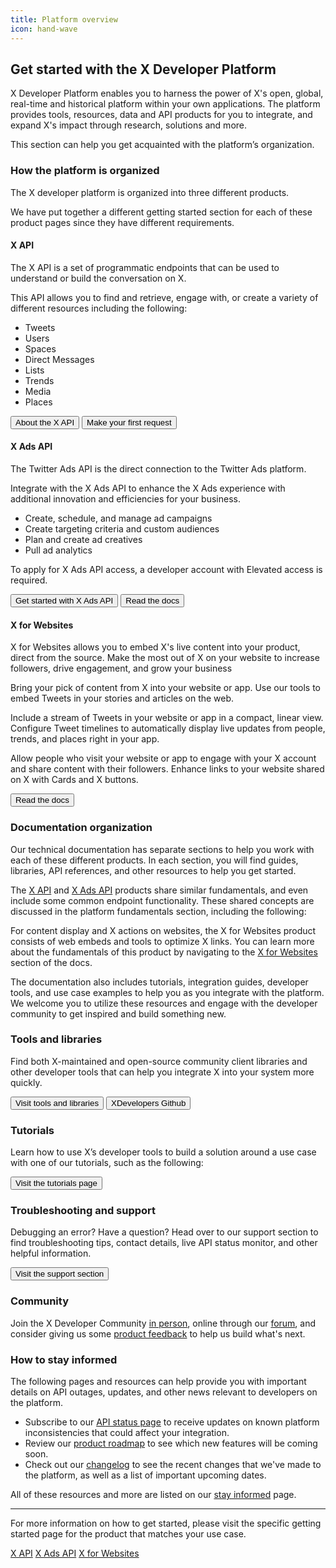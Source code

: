 ```yaml
---
title: Platform overview
icon: hand-wave
---
```



## Get started with the X Developer Platform

X Developer Platform enables you to harness the power of X's open, global, real-time and historical platform within your own applications. The platform provides tools, resources, data and API products for you to integrate, and expand X's impact through research, solutions and more.

This section can help you get acquainted with the platform’s organization.

### How the platform is organized

The X developer platform is organized into three different products.

We have put together a different getting started section for each of these product pages since they have different requirements. 
 

#### X API

The X API is a set of programmatic endpoints that can be used to understand or build the conversation on X. 

This API allows you to find and retrieve, engage with, or create a variety of different resources including the following:

-   Tweets
-   Users
-   Spaces
-   Direct Messages
-   Lists
-   Trends
-   Media
-   Places

<div className="flex space-x-2">

<Button href="https://developer.x.com/en/docs/twitter-api/getting-started/about-twitter-api.html">
  About the X API
</Button>

<Button href="https://developer.x.com/en/docs/twitter-api/getting-started/make-your-first-request.html">
  Make your first request
</Button>

</div>

#### X Ads API

The Twitter Ads API is the direct connection to the Twitter Ads platform.

Integrate with the X Ads API to enhance the X Ads experience with additional innovation and efficiencies for your business.

*   Create, schedule, and manage ad campaigns
*   Create targeting criteria and custom audiences
*   Plan and create ad creatives
*   Pull ad analytics



To apply for X Ads API access, a developer account with Elevated access is required.

<div className="flex space-x-2">
  <Button href="https://developer.x.com/en/docs/twitter-ads-api/getting-started.html">
    Get started with X Ads API
  </Button>
  <Button href="https://developer.x.com/en/docs/twitter-ads-api.html">
    Read the docs
  </Button>
</div>

#### X for Websites

X for Websites allows you to embed X's live content into your product, direct from the source. Make the most out of X on your website to increase followers, drive engagement, and grow your business

Bring your pick of content from X into your website or app. Use our tools to embed Tweets in your stories and articles on the web.

Include a stream of Tweets in your website or app in a compact, linear view. Configure Tweet timelines to automatically display live updates from people, trends, and places right in your app.

Allow people who visit your website or app to engage with your X account and share content with their followers. Enhance links to your website shared on X with Cards and X buttons.

<Button href="https://developer.x.com/en/docs/twitter-for-websites.html">
  Read the docs
</Button>

### Documentation organization

Our technical documentation has separate sections to help you work with each of these different products. In each section, you will find guides, libraries, API references, and other resources to help you get started.

The [X API](/x-api/introduction) and [X Ads API](/x-ads-api/introduction) products share similar fundamentals, and even include some common endpoint functionality. These shared concepts are discussed in the platform fundamentals section, including the following:

<CardGroup>
<Card title="Developer Portal" icon="code" iconType="solid" href="/resources/fundamentals/developer-portal" horizontal/>
<Card title="Projects" icon="folder-open" iconType="solid" href="/resources/fundamentals/projects" horizontal/>
<Card title="Developer Apps" icon="laptop-code" iconType="solid" href="/resources/fundamentals/developer-apps" horizontal/>
<Card title="Authentication" icon="lock" iconType="solid" href="/resources/fundamentals/authentication" horizontal/>
<Card title="Rate Limits" icon="gauge-high" iconType="solid" href="/resources/fundamentals/rate-limits" horizontal/>
<Card title="Twitter IDs" icon="hashtag" iconType="solid" href="/resources/fundamentals/x-ids" horizontal/>
</CardGroup>

For content display and X actions on websites, the X for Websites product consists of web embeds and tools to optimize X links. You can learn more about the fundamentals of this product by navigating to the [X for Websites](https://developer.x.com/en/docs/twitter-for-websites) section of the docs.

The documentation also includes tutorials, integration guides, developer tools, and use case examples to help you as you integrate with the platform. We welcome you to utilize these resources and engage with the developer community to get inspired and build something new.
 

### Tools and libraries

Find both X-maintained and open-source community client libraries and other developer tools that can help you integrate X into your system more quickly.

<div className="flex space-x-2">
  <Button href="https://developer.x.com/en/docs/tools-and-libraries">
    Visit tools and libraries
  </Button>
  <Button href="https://github.com/XDevplatform/">
    XDevelopers Github
  </Button>
</div>

### Tutorials

Learn how to use X’s developer tools to build a solution around a use case with one of our tutorials, such as the following:

<CardGroup>
<Card title="Stream Tweets in Real-Time" icon="clock" iconType="solid" href="https://developer.x.com/en/docs/tutorials/stream-tweets-in-real-time"horizontal />
<Card title="Measure Tweet Performance" icon="chart-line" iconType="solid" href="https://developer.x.com/en/docs/tutorials/measure-tweet-performance" horizontal/> <Card title="Analyze Tweet Sentiment" icon="face-smile" iconType="solid" href="https://developer.x.com/en/docs/tutorials/stream-tweets-in-real-time"horizontal />
<Card title="Detect Important Events" icon="bell" iconType="solid" href="https://developer.x.com/en/docs/tutorials/listen-for-important-events" horizontal/>
<Card title="Create an Ad Campaign" icon="bullhorn" iconType="solid" href="https://developer.x.com/en/docs/x-ads-api/campaign-management/overview#creating-a-campaign" horizontal/>
</CardGroup>


<Button href="https://developer.x.com/en/docs/tutorials">
  Visit the tutorials page
</Button>

### Troubleshooting and support

Debugging an error? Have a question? Head over to our support section to find troubleshooting tips, contact details, live API status monitor, and other helpful information.

<Button href="https://developer.x.com/en/support">
  Visit the support section
</Button>

### Community

Join the X Developer Community [in person](https://developer.x.com/content/developer-twitter/en/community/events), online through our [forum](https://twittercommunity.com/), and consider giving us some [product feedback](https://twitterdevfeedback.uservoice.com/) to help us build what's next.

### How to stay informed

The following pages and resources can help provide you with important details on API outages, updates, and other news relevant to developers on the platform.

*   Subscribe to our [API status page](https://developer.x.com/en/support/api-status) to receive updates on known platform inconsistencies that could affect your integration.
*   Review our [product roadmap](https://trello.com/b/myf7rKwV/twitter-developer-platform-roadmap) to see which new features will be coming soon.
*   Check out our [changelog](/changelog/changelog) to see the recent changes that we've made to the platform, as well as a list of important upcoming dates.

All of these resources and more are listed on our [stay informed](https://developer.x.com/en/updates/stay-informed) page. 

***
For more information on how to get started, please visit the specific getting started page for the product that matches your use case.

[X API](https://developer.x.com/en/docs/twitter-api/getting-started.html)<Icon icon="angle-right" iconType="solid"/> [X Ads API](https://developer.x.com/en/docs/twitter-ads-api/getting-started.html)<Icon icon="angle-right" iconType="solid"/> [X for Websites](https://developer.x.com/en/docs/twitter-for-websites.html)<Icon icon="angle-right" iconType="solid"/>
